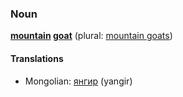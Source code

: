 ===Noun===
'''[[mountain]] [[goat]]''' (plural: [[mountain goats]])

====Translations====
*Mongolian: [[янгир]] (yangir)